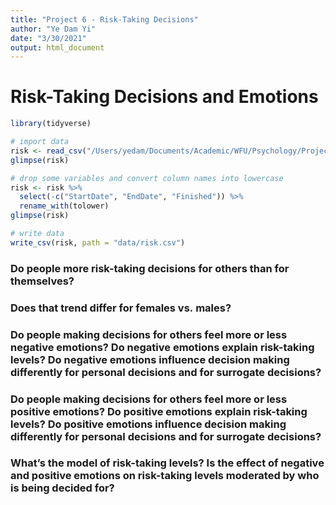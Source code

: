 ```yaml
---
title: "Project 6 - Risk-Taking Decisions"
author: "Ye Dam Yi"
date: "3/30/2021"
output: html_document
---
```


# Risk-Taking Decisions and Emotions

```r

library(tidyverse)

```

```r
# import data
risk <- read_csv("/Users/yedam/Documents/Academic/WFU/Psychology/Projects/First Year Project/Main/Data/Data Files/clean data_excluded.csv", na = c("", "NA"))
glimpse(risk)
```
```r
# drop some variables and convert column names into lowercase
risk <- risk %>% 
  select(-c("StartDate", "EndDate", "Finished")) %>% 
  rename_with(tolower)
glimpse(risk)

# write data
write_csv(risk, path = "data/risk.csv")
```


### Do people more risk-taking decisions for others than for themselves?


### Does that trend differ for females vs. males?


### Do people making decisions for others feel more or less negative emotions? Do negative emotions explain risk-taking levels? Do negative emotions influence decision making differently for personal decisions and for surrogate decisions?


### Do people making decisions for others feel more or less positive emotions? Do positive emotions explain risk-taking levels? Do positive emotions influence decision making differently for personal decisions and for surrogate decisions?


### What's the model of risk-taking levels? Is the effect of negative and positive emotions on risk-taking levels moderated by who is being decided for?





